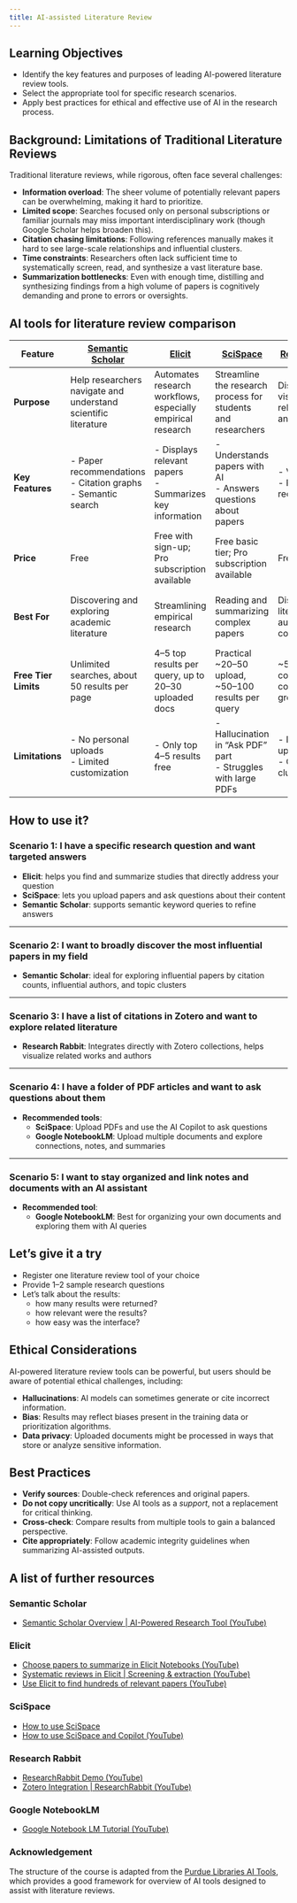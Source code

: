 ```yaml
---
title: AI-assisted Literature Review
---
```


:::{.callout-tip}
## Learning Objectives

- Identify the key features and purposes of leading AI-powered literature review tools.
- Select the appropriate tool for specific research scenarios.
- Apply best practices for ethical and effective use of AI in the research process.
:::

## Background: Limitations of Traditional Literature Reviews

Traditional literature reviews, while rigorous, often face several challenges:

- **Information overload**: The sheer volume of potentially relevant papers can be overwhelming, making it hard to prioritize.  
- **Limited scope**: Searches focused only on personal subscriptions or familiar journals may miss important interdisciplinary work (though Google Scholar helps broaden this).  
- **Citation chasing limitations**: Following references manually makes it hard to see large-scale relationships and influential clusters.  
- **Time constraints**: Researchers often lack sufficient time to systematically screen, read, and synthesize a vast literature base.  
- **Summarization bottlenecks**: Even with enough time, distilling and synthesizing findings from a high volume of papers is cognitively demanding and prone to errors or oversights.


## AI tools for literature review comparison
::: {.table-sm style="font-size: 0.75em;"}

| **Feature** | **[Semantic Scholar](https://www.semanticscholar.org/)** | **[Elicit](https://elicit.com/)** | **[SciSpace](https://typeset.io/)** | **[Research Rabbit](https://www.researchrabbit.ai/)** | **[Google NotebookLM](https://notebooklm.google/)** |
|------------|--------------|----------------|--------------|-----------------|---------------|
| **Purpose** | Help researchers navigate and understand scientific literature | Automates research workflows, especially empirical research | Streamline the research process for students and researchers | Discovers and visualizes relevant literature and authors | Organize, explore, and summarize personal documents using AI |
| **Key Features** | - Paper recommendations  <br> - Citation graphs  <br> - Semantic search | - Displays relevant papers  <br> - Summarizes key information | - Understands papers with AI  <br> - Answers questions about papers | - Visualizations  <br> - Personalized recommendations | - Summarizes and organizes notes  <br> - Connects ideas across documents |
| **Price** | Free | Free with sign-up; Pro subscription available | Free basic tier; Pro subscription available | Free | Free (experimental beta) |
| **Best For** | Discovering and exploring academic literature | Streamlining empirical research | Reading and summarizing complex papers | Discovering literature and author connections | Organizing and exploring research ideas with AI assistance |
| **Free Tier Limits** | Unlimited searches, about 50 results per page | 4–5 top results per query, up to 20–30 uploaded docs | Practical ~20–50 upload, ~50–100 results per query | ~50 results per collection, collections can grow to hundreds | Up to 20–30 personal documents per notebook |
| **Limitations** | - No personal uploads  <br> - Limited customization | - Only top 4–5 results free  <br> | - Hallucination in "Ask PDF" part  <br> - Struggles with large PDFs | - No PDF uploads  <br> - Graphs can be cluttered | - No external literature search  <br> - Early stage beta |
:::
## How to use it?

### Scenario 1: I have a specific research question and want targeted answers

  - **Elicit**: helps you find and summarize studies that directly address your question  
  - **SciSpace**: lets you upload papers and ask questions about their content  
  - **Semantic Scholar**: supports semantic keyword queries to refine answers  

---

### Scenario 2: I want to broadly discover the most influential papers in my field

  - **Semantic Scholar**: ideal for exploring influential papers by citation counts, influential authors, and topic clusters  

---

### Scenario 3: I have a list of citations in Zotero and want to explore related literature

  - **Research Rabbit**: Integrates directly with Zotero collections, helps visualize related works and authors  

---

### Scenario 4: I have a folder of PDF articles and want to ask questions about them

- **Recommended tools**:  
  - **SciSpace**: Upload PDFs and use the AI Copilot to ask questions  
  - **Google NotebookLM**: Upload multiple documents and explore connections, notes, and summaries  

---

### Scenario 5: I want to stay organized and link notes and documents with an AI assistant

- **Recommended tool**:  
  - **Google NotebookLM**: Best for organizing your own documents and exploring them with AI queries  


## Let's give it a try
::: {.callout-exercise}
 - Register one literature review tool of your choice
 - Provide 1–2 sample research questions
 - Let's talk about the results:
   - how many results were returned?
   - how relevant were the results?
   - how easy was the interface?
:::

::: {.callout-warning}
## Ethical Considerations

AI-powered literature review tools can be powerful, but users should be aware of potential ethical challenges, including:

- **Hallucinations**: AI models can sometimes generate or cite incorrect information.
- **Bias**: Results may reflect biases present in the training data or prioritization algorithms.
- **Data privacy**: Uploaded documents might be processed in ways that store or analyze sensitive information.
:::

::: {.callout-note}
## Best Practices

- **Verify sources**: Double-check references and original papers.
- **Do not copy uncritically**: Use AI tools as a *support*, not a replacement for critical thinking.
- **Cross-check**: Compare results from multiple tools to gain a balanced perspective.
- **Cite appropriately**: Follow academic integrity guidelines when summarizing AI-assisted outputs.
:::

## A list of further resources

### Semantic Scholar

- [Semantic Scholar Overview | AI-Powered Research Tool (YouTube)](https://www.youtube.com/watch?v=U25ZhuokyG4)


### Elicit

- [Choose papers to summarize in Elicit Notebooks (YouTube)](https://www.youtube.com/watch?v=7WkjpblrrQw)
- [Systematic reviews in Elicit | Screening & extraction (YouTube)](https://www.youtube.com/watch?v=6C6wJfvvPlw)
- [Use Elicit to find hundreds of relevant papers (YouTube)](https://www.youtube.com/watch?v=kI6wG46ua2E)


### SciSpace

- [How to use SciSpace ](https://www.youtube.com/@scispace_)
- [How to use SciSpace and Copilot (YouTube)](https://www.youtube.com/watch?v=TV1tfPzQGfU)


### Research Rabbit

- [ResearchRabbit Demo (YouTube)](https://www.youtube.com/watch?v=16eOHCbi9fI&t=112s)
- [Zotero Integration | ResearchRabbit (YouTube)](https://www.youtube.com/watch?v=eM7h4lol2lY&t=67s)

### Google NotebookLM

- [Google Notebook LM Tutorial (YouTube)](https://www.youtube.com/watch?v=UG0DP6nVnrc)


### Acknowledgement
The structure of the course is adapted from the [Purdue Libraries AI Tools](https://guides.lib.purdue.edu/c.php?g=1371380&p=10592801), which provides a good framework for overview of AI tools designed to assist with literature reviews.
